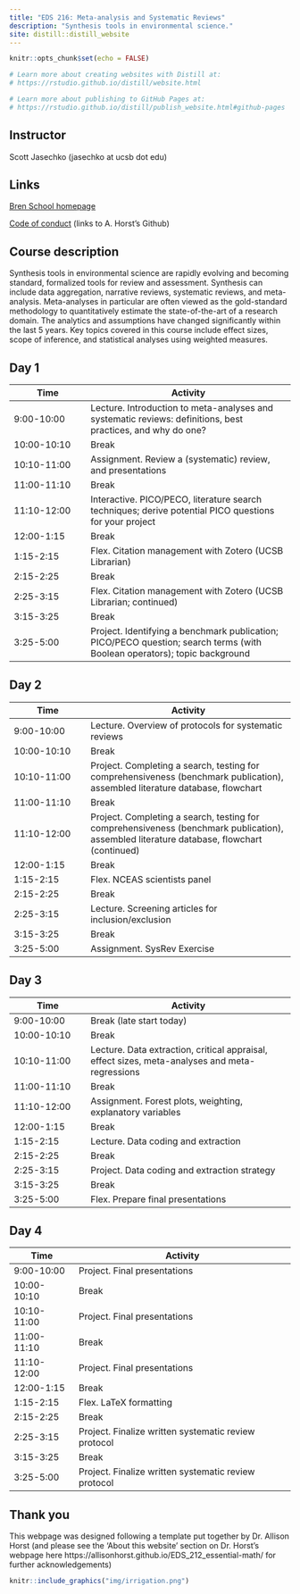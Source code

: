 ```yaml
---
title: "EDS 216: Meta-analysis and Systematic Reviews"
description: "Synthesis tools in environmental science."
site: distill::distill_website
---
```


```r
knitr::opts_chunk$set(echo = FALSE)

# Learn more about creating websites with Distill at:
# https://rstudio.github.io/distill/website.html

# Learn more about publishing to GitHub Pages at:
# https://rstudio.github.io/distill/publish_website.html#github-pages

```

## Instructor
Scott Jasechko (jasechko at ucsb dot edu)

## Links
[Bren School homepage](https://bren.ucsb.edu/masters-programs/master-environmental-data-science)

[Code of conduct](https://allisonhorst.github.io/EDS_212_essential-math/code_of_conduct.html) (links to A. Horst's Github)

## Course description
Synthesis tools in environmental science are rapidly evolving and becoming standard, formalized tools for review and assessment. Synthesis can include data aggregation, narrative reviews, systematic reviews, and meta-analysis. Meta-analyses in particular are often viewed as the gold-standard methodology to quantitatively estimate the state-of-the-art of a research domain. The analytics and assumptions have changed significantly within the last 5 years. Key topics covered in this course include effect sizes, scope of inference, and statistical analyses using weighted measures.

## Day 1
| Time  | Activity |
|------|----------------|
| 9:00-10:00 | Lecture. Introduction to meta-analyses and systematic reviews: definitions, best practices, and why do one? |
| 10:00-10:10 | Break |
| 10:10-11:00 | Assignment. Review a (systematic) review, and presentations |
| 11:00-11:10 | Break |
| 11:10-12:00 | Interactive. PICO/PECO, literature search techniques; derive potential PICO questions for your project |
| 12:00-1:15 | Break |
| 1:15-2:15 | Flex. Citation management with Zotero (UCSB Librarian) |
| 2:15-2:25 | Break |
| 2:25-3:15 | Flex. Citation management with Zotero (UCSB Librarian; continued) |
| 3:15-3:25 | Break |
| 3:25-5:00 | Project. Identifying a benchmark publication; PICO/PECO question; search terms (with Boolean operators); topic background |

## Day 2
| Time  | Activity |
|------|----------------|
| 9:00-10:00 | Lecture. Overview of protocols for systematic reviews |
| 10:00-10:10 | Break |
| 10:10-11:00 | Project. Completing a search, testing for comprehensiveness (benchmark publication), assembled literature database, flowchart |
| 11:00-11:10 | Break |
| 11:10-12:00 | Project. Completing a search, testing for comprehensiveness (benchmark publication), assembled literature database, flowchart (continued) |
| 12:00-1:15 | Break |
| 1:15-2:15 | Flex. NCEAS scientists panel |
| 2:15-2:25 | Break |
| 2:25-3:15 | Lecture. Screening articles for inclusion/exclusion | Biases in literature |
| 3:15-3:25 | Break |
| 3:25-5:00 | Assignment. SysRev Exercise |


## Day 3
| Time  | Activity |
|------|----------------|
| 9:00-10:00 | Break (late start today) |
| 10:00-10:10 | Break |
| 10:10-11:00 | Lecture. Data extraction, critical appraisal, effect sizes, meta-analyses and meta-regressions |
| 11:00-11:10 | Break |
| 11:10-12:00 | Assignment. Forest plots, weighting, explanatory variables |
| 12:00-1:15 | Break |
| 1:15-2:15 | Lecture. Data coding and extraction |
| 2:15-2:25 | Break |
| 2:25-3:15 | Project. Data coding and extraction strategy |
| 3:15-3:25 | Break |
| 3:25-5:00 | Flex. Prepare final presentations |

## Day 4
| Time  | Activity |
|------|----------------|
| 9:00-10:00 | Project. Final presentations |
| 10:00-10:10 | Break |
| 10:10-11:00 | Project. Final presentations |
| 11:00-11:10 | Break |
| 11:10-12:00 | Project. Final presentations |
| 12:00-1:15 | Break |
| 1:15-2:15 | Flex. LaTeX formatting |
| 2:15-2:25 | Break |
| 2:25-3:15 | Project. Finalize written systematic review protocol |
| 3:15-3:25 | Break |
| 3:25-5:00 | Project. Finalize written systematic review protocol |



## Thank you
This webpage was designed following a template put together by Dr. Allison Horst (and please see the 'About this website' section on Dr. Horst's webpage here https://allisonhorst.github.io/EDS_212_essential-math/ for further acknowledgements) 


```r
knitr::include_graphics("img/irrigation.png")
```

